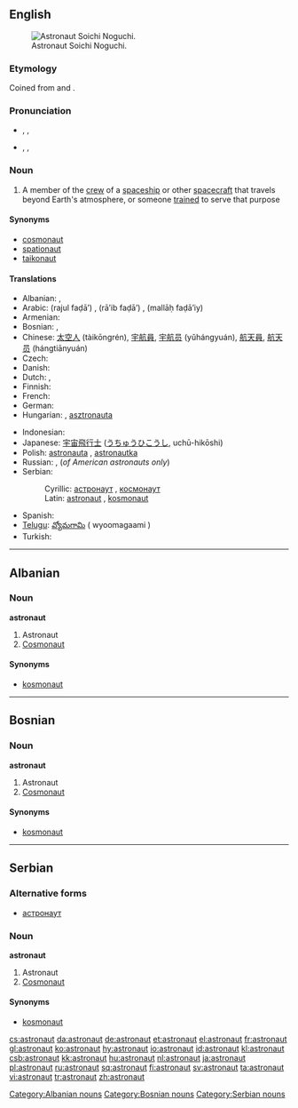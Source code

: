 {{also|Astronaut}}
==English==
{{wikipedia}}
[[Image:Soichi 20Noguchi em 20alta.jpg|thumb|right|Astronaut Soichi Noguchi.]]

===Etymology===
Coined from {{etyl|grc}} {{term|ἄστρον|sc=polytonic|tr=ástron||star|lang=grc}} and {{term|ναύτης|sc=polytonic|tr=naútēs||sailor|lang=grc}}.

===Pronunciation===
* {{a|Canada}} {{enPR|ăs'trənôt"}}, {{IPA|/ˈæstrəˌnɑt/}}, {{SAMPA|/"{str@%nAt/}}
*: {{audio|en-ca-astronaut.ogg|Audio (CA)}}
* {{a|UK}}  {{enPR|ăs'trənôt"}}, {{IPA|/ˈæs.tɹəˌnɔː(ɹ)t/}}, {{SAMPA|/"{s.tr@%nO:(r)t/}}

===Noun===
{{en-noun}}

# A member of the [[crew]] of a [[spaceship]] or other [[spacecraft]] that travels beyond Earth's atmosphere, or someone [[trained]] to serve that purpose

====Synonyms====
* [[cosmonaut]]
* [[spationaut]]
* [[taikonaut]]

====Translations====
{{trans-top|member of the crew of a spaceship or other spacecraft, or someone trained for that purpose}}
* Albanian: {{t+|sq|astronaut|xs=Albanian}}, {{t-|sq|kosmonaut|xs=Albanian}}
* Arabic: {{Arab|[[رجل فضاء]]}} (rajul faḍāʼ) {{m}}, {{Arab|[[رائد فضاء]]}} (rāʼib faḍāʼ) {{m}}, {{Arab|[[ملاح فضائي]]}} (mallāḥ faḍāʼiy) {{m}}
* Armenian: {{t|hy|աստղագնաց|sc=Armn|tr=astġagnac'}}
* Bosnian: {{t-|bs|astronaut|m}}, {{t-|bs|kosmonaut|m}}
* Chinese: [[太空人]] (tàikōngrén), [[宇航員]], [[宇航员]] (yǔhángyuán), [[航天員]], [[航天员]] (hángtiānyuán)
* Czech: {{t+|cs|kosmonaut|m}}
* Danish: {{t+|da|astronaut}}
* Dutch: {{t+|nl|ruimtevaarder|m}}, {{t+|nl|astronaut|m}}
* Finnish: {{t+|fi|astronautti}}
* French: {{t+|fr|astronaute|m}}
* German: {{t+|de|Astronaut|m}}
* Hungarian: {{t+|hu|űrhajós}}, [[asztronauta]]
{{trans-mid}}
* Indonesian: {{t+|id|astronot|xs=Indonesian}}
* Japanese: [[宇宙飛行士]] ([[うちゅうひこうし]], uchū-hikōshi)
* Polish: [[astronauta]] {{m}}, [[astronautka]] {{f}}
* Russian: {{t+|ru|космонавт|m|tr=kosmonávt|sc=Cyrl}}, {{t+|ru|астронавт|m|tr=astronávt|sc=Cyrl}} (''of American astronauts only'')
* Serbian:
*: Cyrillic: [[астронаут#Serbian|астронаут]] {{m}}, [[космонаут#Serbian|космонаут]] {{m}}
*: Latin: [[astronaut#Serbian|astronaut]] {{m}}, [[kosmonaut#Serbian|kosmonaut]] {{m}}
* Spanish: {{t-|es|astronauta|m|f}}
* [[Telugu]]: [[వ్యోమగామి]] ( wyoomagaami )
* Turkish: {{t+|tr|gökmen}}
{{trans-bottom}}

----

==Albanian==

===Noun===
'''astronaut'''

# Astronaut
# [[cosmonaut|Cosmonaut]]

====Synonyms====
* [[kosmonaut#Albanian|kosmonaut]]

[[Category:Albanian nouns]]

----

==Bosnian==

===Noun===
'''astronaut''' {{m}} {{s}}

# Astronaut
# [[cosmonaut|Cosmonaut]]

====Synonyms====
* [[kosmonaut#Bosnian|kosmonaut]]

[[Category:Bosnian nouns]]

----

==Serbian==

===Alternative forms===
* [[астронаут#Serbian|астронаут]]

===Noun===
'''astronaut''' {{m}} {{s}}

# Astronaut
# [[cosmonaut|Cosmonaut]]

====Synonyms====
* [[kosmonaut#Serbian|kosmonaut]]

[[Category:Serbian nouns]]

[[cs:astronaut]]
[[da:astronaut]]
[[de:astronaut]]
[[et:astronaut]]
[[el:astronaut]]
[[fr:astronaut]]
[[gl:astronaut]]
[[ko:astronaut]]
[[hy:astronaut]]
[[io:astronaut]]
[[id:astronaut]]
[[kl:astronaut]]
[[csb:astronaut]]
[[kk:astronaut]]
[[hu:astronaut]]
[[nl:astronaut]]
[[ja:astronaut]]
[[pl:astronaut]]
[[ru:astronaut]]
[[sq:astronaut]]
[[fi:astronaut]]
[[sv:astronaut]]
[[ta:astronaut]]
[[vi:astronaut]]
[[tr:astronaut]]
[[zh:astronaut]]